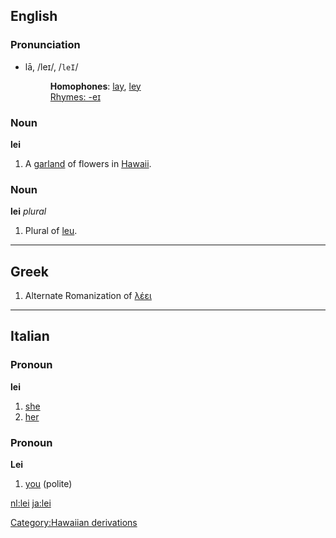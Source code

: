 {{wikipedia}}
==English==
===Pronunciation===
*lā, /leɪ/, /<tt>leI</tt>/
*:'''Homophones''': [[lay]], [[ley]]
*:[[Rhymes:English:-eɪ|Rhymes: -eɪ]]

===Noun===
'''lei'''

#A [[garland]] of flowers in [[Hawaii]].

===Noun===
'''lei''' ''plural''

#Plural of [[leu]].

----
==Greek==
#Alternate Romanization of [[λέει]]
----
==Italian==
===Pronoun===
'''lei'''

# [[she]]
# [[her]]

===Pronoun===
'''Lei'''

# [[you]] (polite)
[[Category:Hawaiian derivations]]

[[nl:lei]]
[[ja:lei]]